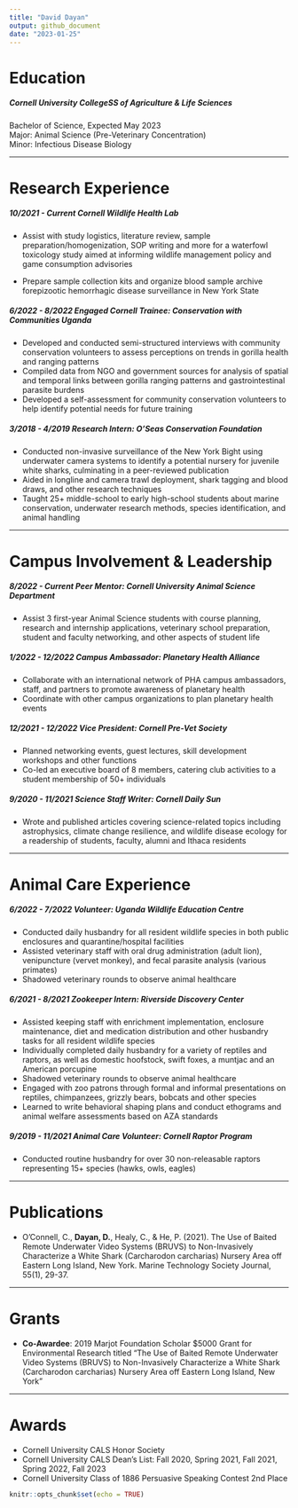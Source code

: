 ---
title: "David Dayan"
output: github_document
date: "2023-01-25"
---

# Education

##### **Cornell University CollegeSS of Agriculture & Life Sciences**

Bachelor of Science, Expected May 2023\
Major: Animal Science (Pre-Veterinary Concentration)\
Minor: Infectious Disease Biology

------------------------------------------------------------------------

# Research Experience

##### ***10/2021 - Current*** **Cornell Wildlife Health Lab**

* Assist with study logistics, literature review, sample preparation/homogenization, SOP writing and more for a waterfowl toxicology study aimed at informing wildlife management policy and game consumption advisories

* Prepare sample collection kits and organize blood sample archive forepizootic hemorrhagic disease surveillance in New York State


##### ***6/2022 - 8/2022*** **Engaged Cornell Trainee: Conservation with Communities Uganda**
* Developed and conducted semi-structured interviews with community conservation volunteers to assess perceptions on trends in gorilla health and ranging patterns
* Compiled data from NGO and government sources for analysis of spatial and temporal links between gorilla ranging patterns and gastrointestinal parasite burdens
* Developed a self-assessment for community conservation volunteers to help identify potential needs for future training


##### ***3/2018 - 4/2019*** **Research Intern: O'Seas Conservation Foundation**
* Conducted non-invasive surveillance of the New York Bight using underwater camera systems to identify a potential nursery for juvenile white sharks, culminating in a peer-reviewed publication
* Aided in longline and camera trawl deployment, shark tagging and blood draws, and other research techniques
* Taught 25+ middle-school to early high-school students about marine conservation, underwater research methods, species identification, and animal handling

----------

# Campus Involvement & Leadership

##### ***8/2022 - Current*** **Peer Mentor: Cornell University Animal Science Department**
* Assist 3 first-year Animal Science students with course planning, research and internship applications, veterinary school preparation, student and faculty networking, and other aspects of student life 


##### ***1/2022 - 12/2022*** **Campus Ambassador: Planetary Health Alliance**
* Collaborate with an international network of PHA campus ambassadors, staff, and partners to promote awareness of planetary health
* Coordinate with other campus organizations to plan planetary health events

##### ***12/2021 - 12/2022*** **Vice President: Cornell Pre-Vet Society**
* Planned networking events, guest lectures, skill development workshops and other functions
* Co-led an executive board of 8 members, catering club activities to a student membership of 50+ individuals

##### ***9/2020 - 11/2021*** **Science Staff Writer: Cornell Daily Sun**
* Wrote and published articles covering science-related topics including astrophysics, climate change resilience, and wildlife disease ecology for a readership of students, faculty, alumni and Ithaca residents

----------

# Animal Care Experience

##### ***6/2022 - 7/2022*** **Volunteer: Uganda Wildlife Education Centre**
* Conducted daily husbandry for all resident wildlife species in both public enclosures and quarantine/hospital facilities
* Assisted veterinary staff with oral drug administration (adult lion), venipuncture (vervet monkey), and fecal parasite analysis (various primates)
* Shadowed veterinary rounds to observe animal healthcare

##### ***6/2021 - 8/2021*** **Zookeeper Intern: Riverside Discovery Center**
* Assisted keeping staff with enrichment implementation, enclosure maintenance, diet and medication distribution and other husbandry tasks for all resident wildlife species
* Individually completed daily husbandry for a variety of reptiles and raptors, as well as domestic hoofstock, swift foxes, a muntjac and an American porcupine
* Shadowed veterinary rounds to observe animal healthcare
* Engaged with zoo patrons through formal and informal presentations on reptiles, chimpanzees, grizzly bears, bobcats and other species
* Learned to write behavioral shaping plans and conduct ethograms and animal welfare assessments based on AZA standards

##### ***9/2019 - 11/2021*** **Animal Care Volunteer: Cornell Raptor Program**
* Conducted routine husbandry for over 30 non-releasable raptors representing 15+ species (hawks, owls, eagles)

------

# Publications
* O’Connell, C., **Dayan, D.**, Healy, C., & He, P. (2021). The Use of Baited Remote Underwater Video Systems (BRUVS) to Non-Invasively Characterize a White Shark (Carcharodon carcharias) Nursery Area off Eastern Long Island, New York. Marine Technology Society Journal, 55(1), 29-37.

-----

# Grants
* **Co-Awardee**: 2019 Marjot Foundation Scholar $5000 Grant for Environmental Research titled “The Use of Baited Remote Underwater Video Systems (BRUVS) to Non-Invasively Characterize a White Shark (Carcharodon carcharias) Nursery Area off Eastern Long Island, New York”

------

# Awards
* Cornell University CALS Honor Society
* Cornell University CALS Dean’s List: Fall 2020, Spring 2021, Fall 2021, Spring 2022, Fall 2023
* Cornell University Class of 1886 Persuasive Speaking Contest 2nd Place
```{r setup, include=FALSE}
knitr::opts_chunk$set(echo = TRUE)
```
